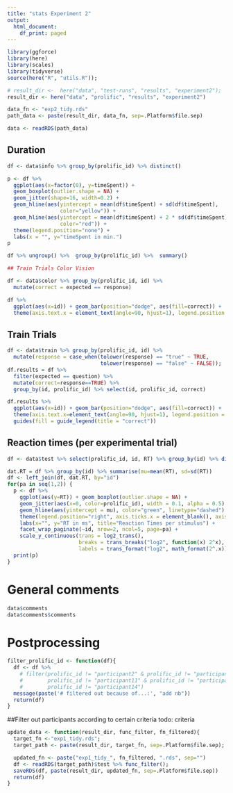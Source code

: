 ```yaml
---
title: "stats Experiment 2"
output:
  html_document:
    df_print: paged
---
```


```r
library(ggforce)
library(here)
library(scales)
library(tidyverse)
source(here("R", "utils.R"));

# result_dir <-  here("data", "test-runs", "results", "experiment2");
result_dir <- here("data", "prolific", "results", "experiment2")

data_fn <- "exp2_tidy.rds"
path_data <- paste(result_dir, data_fn, sep=.Platform$file.sep)

data <- readRDS(path_data)
```

## Duration

```r
df <- data$info %>% group_by(prolific_id) %>% distinct()

p <- df %>%
  ggplot(aes(x=factor(0), y=timeSpent)) + 
  geom_boxplot(outlier.shape = NA) +
  geom_jitter(shape=16, width=0.2) +
  geom_hline(aes(yintercept = mean(df$timeSpent) + sd(df$timeSpent),
                 color="yellow")) +
  geom_hline(aes(yintercept = mean(df$timeSpent) + 2 * sd(df$timeSpent),
                 color="red")) +
  theme(legend.position="none") +
  labs(x = "", y="timeSpent in min.")
p

df %>% ungroup() %>%  group_by(prolific_id) %>%  summary()
```


```r
## Train Trials Color Vision

df <- data$color %>% group_by(prolific_id, id) %>%
  mutate(correct = expected == response)

df %>%
  ggplot(aes(x=id)) + geom_bar(position="dodge", aes(fill=correct)) +
  theme(axis.text.x = element_text(angle=90, hjust=1), legend.position = "top")

```

## Train Trials

```r
df <- data$train %>% group_by(prolific_id, id) %>% 
  mutate(response = case_when(tolower(response) == "true" ~ TRUE, 
                              tolower(response) == "false" ~ FALSE));
df.results = df %>%
  filter(expected == question) %>% 
  mutate(correct=response==TRUE) %>% 
  group_by(id, prolific_id) %>% select(id, prolific_id, correct)

df.results %>% 
  ggplot(aes(x=id)) + geom_bar(position="dodge", aes(fill=correct)) +
  theme(axis.text.x=element_text(angle=90, hjust=1), legend.position = "top") +
  guides(fill = guide_legend(title = "correct"))


```


## Reaction times (per experimental trial)

```r
df <- data$test %>% select(prolific_id, id, RT) %>% group_by(id) %>% distinct()

dat.RT = df %>% group_by(id) %>% summarise(mu=mean(RT), sd=sd(RT))
df <- left_join(df, dat.RT, by="id")
for(pa in seq(1,2)) {
  p <- df %>%  
    ggplot(aes(y=RT)) + geom_boxplot(outlier.shape = NA) +
    geom_jitter(aes(x=0, color=prolific_id), width = 0.1, alpha = 0.5) +
    geom_hline(aes(yintercept = mu), color="green", linetype="dashed") +
    theme(legend.position="right", axis.ticks.x = element_blank(), axis.text.x = element_blank()) +
    labs(x="", y="RT in ms", title="Reaction Times per stimulus") +
    facet_wrap_paginate(~id, nrow=2, ncol=5, page=pa) +
    scale_y_continuous(trans = log2_trans(),
                       breaks = trans_breaks("log2", function(x) 2^x),
                       labels = trans_format("log2", math_format(2^.x)))
  print(p)
}
```

# General comments

```r
data$comments
data$comments$comments
```

# Postprocessing

```r
filter_prolific_id <- function(df){
  df <- df %>%
    # filter(prolific_id != "participant2" & prolific_id != "participant3" &
    #        prolific_id != "participant11" & prolific_id != "participant13" &
    #        prolific_id != "participant14")
  message(paste('# filtered out because of...:', "add nb"))
  return(df)
}
```

##Filter out participants according to certain criteria
todo: criteria

```r
update_data <- function(result_dir, func_filter, fn_filtered){
  target_fn <-"exp1_tidy.rds";
  target_path <- paste(result_dir, target_fn, sep=.Platform$file.sep);

  updated_fn <- paste("exp1_tidy_", fn_filtered, ".rds", sep="")
  df <- readRDS(target_path)$test %>% func_filter();
  saveRDS(df, paste(result_dir, updated_fn, sep=.Platform$file.sep))
  return(df)
}
```
